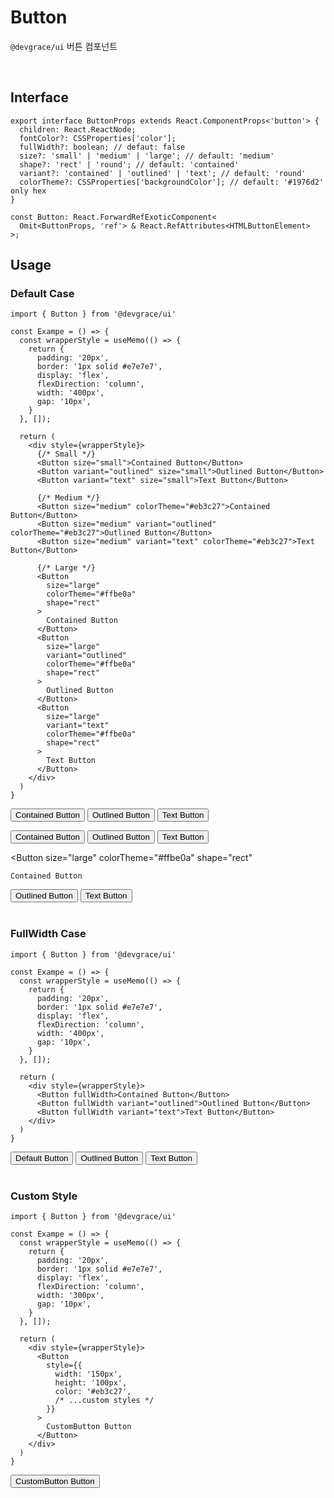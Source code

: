 
# Button

`@devgrace/ui` 버튼 컴포넌트

<br />

## Interface
```tsx
export interface ButtonProps extends React.ComponentProps<'button'> {
  children: React.ReactNode;
  fontColor?: CSSProperties['color'];
  fullWidth?: boolean; // defaut: false
  size?: 'small' | 'medium' | 'large'; // default: 'medium'
  shape?: 'rect' | 'round'; // default: 'contained'
  variant?: 'contained' | 'outlined' | 'text'; // default: 'round'
  colorTheme?: CSSProperties['backgroundColor']; // default: '#1976d2' only hex
}

const Button: React.ForwardRefExoticComponent<
  Omit<ButtonProps, 'ref'> & React.RefAttributes<HTMLButtonElement>
>;
```

## Usage
### Default Case
```tsx
import { Button } from '@devgrace/ui'

const Exampe = () => {
  const wrapperStyle = useMemo(() => {
    return {
      padding: '20px',
      border: '1px solid #e7e7e7',
      display: 'flex',
      flexDirection: 'column',
      width: '400px',
      gap: '10px',
    }
  }, []);

  return (
    <div style={wrapperStyle}>
      {/* Small */}
      <Button size="small">Contained Button</Button>
      <Button variant="outlined" size="small">Outlined Button</Button>
      <Button variant="text" size="small">Text Button</Button>
      
      {/* Medium */}
      <Button size="medium" colorTheme="#eb3c27">Contained Button</Button>
      <Button size="medium" variant="outlined" colorTheme="#eb3c27">Outlined Button</Button>
      <Button size="medium" variant="text" colorTheme="#eb3c27">Text Button</Button>

      {/* Large */}
      <Button 
        size="large" 
        colorTheme="#ffbe0a" 
        shape="rect"
      >
        Contained Button
      </Button>
      <Button 
        size="large" 
        variant="outlined" 
        colorTheme="#ffbe0a" 
        shape="rect"
      >
        Outlined Button
      </Button>
      <Button 
        size="large" 
        variant="text" 
        colorTheme="#ffbe0a" 
        shape="rect"
      >
        Text Button
      </Button>
    </div>
  )
}
```

<div style={{ padding: '20px', border: '1px solid #e7e7e7', width: '400px', gap: '10px', display: 'flex', flexDirection: 'column' }}>
  <Button size="small">Contained Button</Button>
  <Button variant="outlined" size="small">Outlined Button</Button>
  <Button variant="text" size="small">Text Button</Button>
  
  <Button size="medium" colorTheme="#eb3c27">Contained Button</Button>
  <Button size="medium" variant="outlined" colorTheme="#eb3c27">Outlined Button</Button>
  <Button size="medium" variant="text" colorTheme="#eb3c27">Text Button</Button>

  <Button 
    size="large" 
    colorTheme="#ffbe0a" 
    shape="rect"
  >
    Contained Button
  </Button>
  <Button 
    size="large" 
    variant="outlined" 
    colorTheme="#ffbe0a" 
    shape="rect"
  >
    Outlined Button
  </Button>
  <Button 
    size="large" 
    variant="text" 
    colorTheme="#ffbe0a" 
    shape="rect"
  >
    Text Button
  </Button>
</div>

<br />

### FullWidth Case
```tsx
import { Button } from '@devgrace/ui'

const Exampe = () => {
  const wrapperStyle = useMemo(() => {
    return {
      padding: '20px',
      border: '1px solid #e7e7e7',
      display: 'flex',
      flexDirection: 'column',
      width: '400px',
      gap: '10px',
    }
  }, []);

  return (
    <div style={wrapperStyle}>
      <Button fullWidth>Contained Button</Button>
      <Button fullWidth variant="outlined">Outlined Button</Button>
      <Button fullWidth variant="text">Text Button</Button>
    </div>
  )
}
```

<div style={{ padding: '20px', border: '1px solid #e7e7e7', width: '400px', gap: '10px', display: 'flex', flexDirection: 'column' }}>
  <Button fullWidth={true}>Default Button</Button>
  <Button variant="outlined" fullWidth={true}>Outlined Button</Button>
  <Button variant="text" fullWidth={true}>Text Button</Button>
</div>

<br />

### Custom Style
```tsx
import { Button } from '@devgrace/ui'

const Exampe = () => {
  const wrapperStyle = useMemo(() => {
    return {
      padding: '20px',
      border: '1px solid #e7e7e7',
      display: 'flex',
      flexDirection: 'column',
      width: '300px',
      gap: '10px',
    }
  }, []);

  return (
    <div style={wrapperStyle}>
      <Button 
        style={{ 
          width: '150px', 
          height: '100px',
          color: '#eb3c27',
          /* ...custom styles */ 
        }}
      >
        CustomButton Button
      </Button>
    </div>
  )
}
```

<div style={{ padding: '20px', border: '1px solid #e7e7e7', width: '400px', gap: '10px', display: 'flex', flexDirection: 'column' }}>
  <Button 
    style={{ 
      width: '150px', 
      height: '100px',
      color: '#eb3c27',
    }}
  >
    CustomButton Button
  </Button>
</div>
